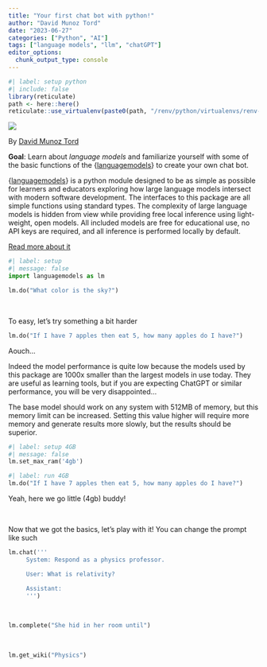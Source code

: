 ```yaml
---
title: "Your first chat bot with python!"
author: "David Munoz Tord"
date: "2023-06-27"
categories: ["Python", "AI"]
tags: ["language models", "llm", "chatGPT"]
editor_options: 
  chunk_output_type: console
---
```



```r
#| label: setup python
#| include: false
library(reticulate)
path <- here::here()
reticulate::use_virtualenv(paste0(path, "/renv/python/virtualenvs/renv-python-3.11"))
```

![](ai.jpg)

By [David Munoz Tord](https://david-munoztord.com/)

**Goal**: Learn about *language models* and familiarize yourself with some of the basic functions of the {[languagemodels](https://github.com/jncraton/languagemodels)} to create your own chat bot.

{[languagemodels](https://github.com/jncraton/languagemodels)} is a python module designed to be as simple as possible for learners and educators exploring how large language models intersect with modern software development. The interfaces to this package are all simple functions using standard types. The complexity of large language models is hidden from view while providing free local inference using light-weight, open models. All included models are free for educational use, no API keys are required, and all inference is performed locally by default.

[Read more about it](https://github.com/jncraton/languagemodels)


```python
#| label: setup
#| message: false
import languagemodels as lm
```

```python
lm.do("What color is the sky?")
```

<br/>

To easy, let's try something a bit harder

```python
lm.do("If I have 7 apples then eat 5, how many apples do I have?")
```

Aouch...

Indeed the model performance is quite low because the models used by this package are 1000x smaller than the largest models in use today. They are useful as learning tools, but if you are expecting ChatGPT or similar performance, you will be very disappointed...

The base model should work on any system with 512MB of memory, but this memory limit can be increased. Setting this value higher will require more memory and generate results more slowly, but the results should be superior. 

```python
#| label: setup 4GB
#| message: false
lm.set_max_ram('4gb')
```

```python
#| label: run 4GB
lm.do("If I have 7 apples then eat 5, how many apples do I have?")
```

Yeah, here we go little (4gb) buddy!

<br/>

Now that we got the basics, let's play with it! You can change the prompt like such

```python

lm.chat('''
     System: Respond as a physics professor.

     User: What is relativity?

     Assistant:
     ''')

```

<br/>

```python

lm.complete("She hid in her room until")

```

<br/>

```python

lm.get_wiki("Physics")

```

<br/>
